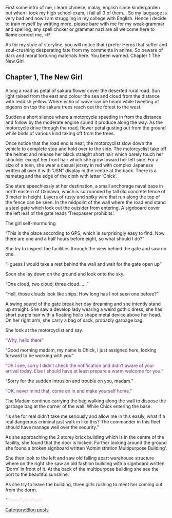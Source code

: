 First some intro of me, i learn chinese, malay, english since kindergarden but when i took my high school exam, i fail all 3 of them... So my lauguage is very bad and now i am struggling in my college with English. Hence i decide to train myself by writting more, please bare with me for my weak grammar and spelling, any spell chcker or grammar nazi are all welcome here to <strike>flame</strike> correct me, =P

As for my style of storyline, you will notice that i prefer Heros that suffer and soul-crushing desperating fate from my comments in anime. So beware of dark and moral torturing materials here. You been warned.
Chapter 1 The New Girl

<p class="MsoNormal">
</p>

<h2 class="MsoNormal">'''Chapter 1, The New Girl'''</h2>

<p class="MsoNormal">Along a road as petal of sakura flower cover the deserted rural road. Sun light raised from the east and colour the sea and cloud from the distance with reddish yellow. Where echo of wave can be heard while tweeting of pigeons on top the sakura trees reach out the forest to the west.</p>

<p class="MsoNormal">Sudden a short silence where a motorcycle speeding in from the distance and follow by the moderate engine sound it produce along the way. As the motorcycle drive through the road, flower petal gusting out from the ground while birds of various kind taking off from the trees.</p>

<p class="MsoNormal">Once notice that the road end is near, the motorcyclist slow down the vehicle to complete stop and hold over to the side. The motorcyclist take off the helmet and release her black straight short hair which barely touch her shoulder except her front hair which she grow toward her left side. For a size of a teen, she wear a casual jersey in red with complex Japanese written all over it with “JSN” display in the centre at the back. There is a nametag and the edge of the cloth with letter ‘Chick’.</p>

<p class="MsoNormal">She stare speechlessly at her destination, a small anchorage naval base in north eastern of Okinawa, which is surrounded by tall old concrete fence of 3 meter in height. Layers of rusty and spiky wire that run along the top of the fence can be seen. In the midpoint of the wall where the road end stand a steel gate which lock out the outsider from entering. A signboard cover the left leaf of the gate reads ‘Trespasser prohibits’.</p>

<p class="MsoNormal">The girl self-murmuring</p>

<p class="MsoNormal">“This is the place according to GPS, which is surprisingly easy to find. Now there are one and a half hours before eight, so what should I do?”</p>

<p class="MsoNormal">She try to inspect the facilities through the view behind the gate and saw no one.</p>

<p class="MsoNormal">“I guess I would take a rest behind the wall and wait for the gate open up”</p>

<p class="MsoNormal">Soon she lay down on the ground and look onto the sky.</p>

<p class="MsoNormal">“One cloud, two cloud, three cloud……”</p>

<p class="MsoNormal">“Hell, those clouds look like ships. How long has I not seen one before?”</p>

<p class="MsoNormal">A swing sound of the gate break her day dreaming and she intently stand up straight. She saw a develop lady wearing a weird gothic dress, she has short purple hair with a floating hollo shape metal device above her head. On her right arm, she carry a bag of sack, probably garbage bag.</p>

<p class="MsoNormal">She look at the motorcyclist and say.</p>

<p class="MsoNormal"><span style="color:#7030A0">“Why, hello there” </span></p>

<p class="MsoNormal">“Good morning madam, my name is Chick, I just assigned here, looking forward to be working with you”</p>

<p class="MsoNormal"><span style="color:#7030A0">“Oh I see, sorry I didn’t check the notification and didn’t aware of your arrival today. Else I should have at least prepare a warm welcome for you.” </span></p>

<p class="MsoNormal">“Sorry for the sudden intrusion and trouble on you, madam.”</p>

<p class="MsoNormal"><span style="color:#7030A0">“OK, never mind that, come on in and make yourself home.” </span></p>

<p class="MsoNormal">The Madam continue carrying the bag walking along the wall to dispose the garbage bag at the corner of the wall. While Chick entering the base.</p>

<p class="MsoNormal">“Is she for real didn’t take me seriously and allow me in this easily, what if a real dangerous criminal just walk in like this? The commander in this fleet should have manage well over the security.”</p>

<p class="MsoNormal">As she approaching the 2 storey brick building which is in the centre of the facility, she found that the door is locked. Further looking around the ground she found a broken signboard written ‘Administration Multipurpose Building’.</p>

<p class="MsoNormal">She then look to the left and saw old falling apart warehouse structure where on the right she saw an old fashion building with a signboard written ‘Dorm’ in front of it. At the back of the multipurpose building she see the port to the beautiful sunshine.</p>

<p class="MsoNormal">As she try to leave the building, three girls rushing to meet her coming out from the dorm.</p>

<p class="MsoNormal">“<span style="color:#FFCCFF">Pyon Pyon Pyon”</span></p>
[[Category:Blog posts]]